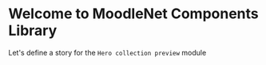 
<Meta title="Welcome|Welcome" />

# Welcome to MoodleNet Components Library
Let's define a story for the `Hero collection preview` module

